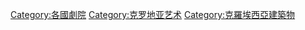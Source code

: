 [[Category:各國劇院|Category:各國劇院]]
[[Category:克罗地亚艺术|Category:克罗地亚艺术]]
[[Category:克羅埃西亞建築物|Category:克羅埃西亞建築物]]